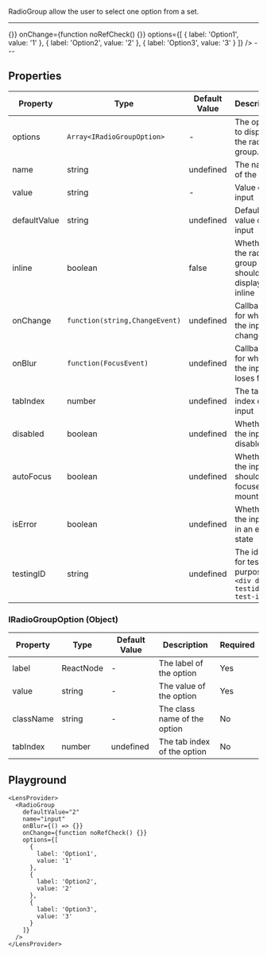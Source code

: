 
RadioGroup allow the user to select one option from a set.

---
<LensProvider>
  <RadioGroup
    defaultValue="2"
    name="input"
    onBlur={() => {}}
    onChange={function noRefCheck() {}}
    options={[
      {
        label: 'Option1',
        value: '1'
      },
      {
        label: 'Option2',
        value: '2'
      },
      {
        label: 'Option3',
        value: '3'
      }
    ]}
  />
</LensProvider>
---

## Properties

|Property|Type|Default Value|Description|Required|
|---|---|---|---|---|
|options|`Array<IRadioGroupOption>`|-|The options to display in the radio group.|Yes|
|name|string|undefined|The name of the input|No|
|value|string|-|Value of the input|No|
|defaultValue|string|undefined|Default value of the input|No|
|inline|boolean|false|Whether the radio group should be displayed inline|No|
|onChange|`function(string,ChangeEvent)`|undefined|Callback for when the input changes|No|
|onBlur |`function(FocusEvent)`|undefined|Callback for when the input loses focus|No|
|tabIndex|number|undefined|The tab index of the input|No|
|disabled|boolean|undefined|Whether the input is disabled|No|
|autoFocus|boolean|undefined|Whether the input should be focused on mount|No|
|isError|boolean|undefined|Whether the input is in an error state|No|
|testingID| string | undefined | The id used for testing purposes.<br/>`<div data-testid="my-test-id"/>` |No|


### IRadioGroupOption (Object)

|Property|Type|Default Value|Description|Required|
|---|---|---|---|---|
|label|ReactNode|-|The label of the option|Yes|
|value|string|-|The value of the option|Yes|
|className|string|-|The class name of the option|No|
|tabIndex|number|undefined|The tab index of the option|No|


## Playground

```tsx live
<LensProvider>
  <RadioGroup
    defaultValue="2"
    name="input"
    onBlur={() => {}}
    onChange={function noRefCheck() {}}
    options={[
      {
        label: 'Option1',
        value: '1'
      },
      {
        label: 'Option2',
        value: '2'
      },
      {
        label: 'Option3',
        value: '3'
      }
    ]}
  />
</LensProvider>
```